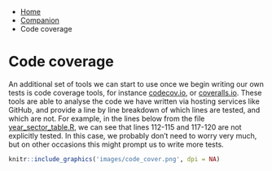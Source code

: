 ::: {.breadcrumbs}
* [Home](index.html)
* [Companion](companion-index.html)
* Code coverage
:::

# Code coverage

An additional set of tools we can start to use once we begin writing our own tests is code coverage tools, for instance [codecov.io](https://codecov.io/), or [coveralls.io](https://coveralls.io/). These tools are able to analyse the code we have written via hosting services like GitHub, and provide a line by line breakdown of which lines are tested, and which are not. For example, in the lines below from the file [year_sector_table.R](https://github.com/ukgovdatascience/eesectors/blob/master/R/year_sector_table.R), we can see that lines 112-115 and 117-120 are not explicitly tested. In this case, we probably don’t need to worry very much, but on other occasions this might prompt us to write more tests.

```r
knitr::include_graphics('images/code_cover.png', dpi = NA)
```

